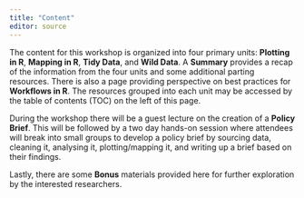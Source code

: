 ```yaml
---
title: "Content"
editor: source
---
```


The content for this workshop is organized into four primary units: __Plotting in R__, __Mapping in R__, __Tidy Data__, and __Wild Data__. A __Summary__ provides a recap of the information from the four units and some additional parting resources. There is also a page providing perspective on best practices for __Workflows in R__. The resources grouped into each unit may be accessed by the table of contents (TOC) on the left of this page.

During the workshop there will be a guest lecture on the creation of a __Policy Brief__. This will be followed by a two day hands-on session where attendees will break into small groups to develop a policy brief by sourcing data, cleaning it, analysing it, plotting/mapping it, and writing up a brief based on their findings.

Lastly, there are some __Bonus__ materials provided here for further exploration by the interested researchers.